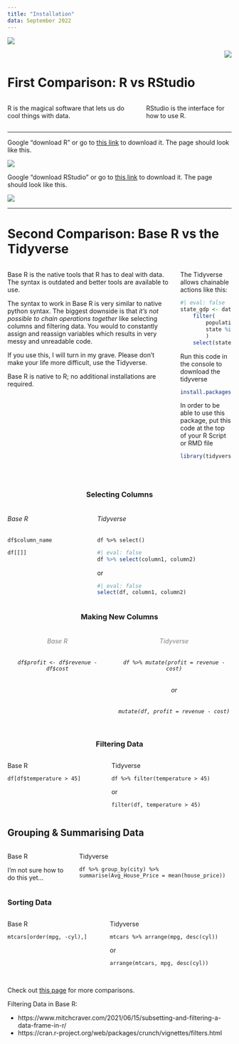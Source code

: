 ```yaml
---
title: "Installation"
data: September 2022
---
```



<p align="left" width="10" height="10"> ![](Rlogo.jpg) </p>

<p align="right" width="10" height="10"> ![](RStudio.jpg) </p>
<!-- ![](RStudio.jpg){:.centered} -->



# First Comparison: R vs RStudio

:::::::::::::: {.columns}
::: {.column width=\"45%\"}
R is the magical software that lets us do cool things with data.


:::
::: {.column width=\"45%\"}
RStudio is the interface for how to use R. 

:::
::::::::::::::

----

Google "download R" or go to [this link](https://cran.r-project.org/bin/windows/base/) to download it. The page should look like this. 

![](rstudio_download.jpg)

<!-- Download [R](https://cran.rstudio.com/bin/windows/base/R-4.2.1-win.exe) -->





Google "download RStudio" or go to [this link](https://www.rstudio.com/products/rstudio/download/#download) to download it. The page should look like this.

![](r_download.jpg)

<!-- Download [RStudio](https://download1.rstudio.org/desktop/windows/RStudio-2022.07.2-576.exe) -->

----

# Second Comparison: Base R vs the Tidyverse

:::::::::::::: {.columns}
::: {.column width=\"45%\"}

Base R is the native tools that R has to deal with data. The syntax is outdated and better tools are available to use. 

The syntax to work in Base R is very similar to native python syntax. The biggest downside is that _it's not possible to chain operations together_ like selecting columns and filtering data. You would to constantly assign and reassign variables which results in very messy and unreadable code. 

If you use this, I will turn in my grave. Please don't make your life more difficult, use the Tidyverse.

Base R is native to R; no additional installations are required. 

:::
::: {.column width=\"45%\"}
The Tidyverse allows chainable actions like this: 
```r
#| eval: false
state_gdp <- data %>% 
    filter(
        population > 5000000 & 
        state %in% c("Washington", "Oregon", "California")
        )
    select(state, gdp, debt)
```

Run this code in the console to download the tidyverse

``` r
install.packages("tidyverse")
```

In order to be able to use this package, put this code at the top of your R Script or RMD file 

``` r 
library(tidyverse)
```
:::
::::::::::::::

<br>

<h3 align="center"> Selecting Columns </h3>

:::::::::::::: {.columns}
::: {.column width=\"45%\"}
###### Base R

`df$column_name`

`df[[]]`
:::

::: {.column width=\"45%\"}
###### Tidyverse

`df %>% select()`

```r
#| eval: false
df %>% select(column1, column2)
```
or 
```r
#| eval: false
select(df, column1, column2)
```
:::
::::::::::::::


<h3 align="center">Making New Columns</h3>

:::::::::::::: {.columns}
::: {.column width=\"45%\"}
<h6 align="center"; style="color:#808080"> Base R </h6>

<h6 align="center"> `df$profit <- df$revenue - df$cost` </h6>

:::
::: {.column width=\"45%\"}
<h6 align="center"; style="color:#808080">Tidyverse</h6>

<h6 align="center"> `df %>% mutate(profit = revenue - cost)` </h6>

<h6 align="center"> or </h6>

<h6 align="center"> `mutate(df, profit = revenue - cost)` </h6>

:::
::::::::::::::

<h3 align="center"> Filtering Data </h3>

:::::::::::::: {.columns}
::: {.column width=\"45%\"}
Base R 

`df[df$temperature > 45]`
:::
::: {.column width=\"45%\"}
Tidyverse

`df %>% filter(temperature > 45)`

or 

`filter(df, temperature > 45)`
:::
::::::::::::::


## Grouping & Summarising Data

:::::::::::::: {.columns}
::: {.column width=\"45%\"}
Base R 

I'm not sure how to do this yet...

:::
::: {.column width=\"45%\"}
Tidyverse 

`df %>% group_by(city) %>% summarise(Avg_House_Price = mean(house_price))`

:::
::::::::::::::


### Sorting Data

:::::::::::::: {.columns}
::: {.column width=\"45%\"}
Base R

`mtcars[order(mpg, -cyl),]`
:::
::: {.column width=\"45%\"}
Tidyverse

`mtcars %>% arrange(mpg, desc(cyl))`

or 

`arrange(mtcars, mpg, desc(cyl))`
:::
::::::::::::::



<br>
Check out [this page](https://dplyr.tidyverse.org/articles/base.html) for more comparisons. 

Filtering Data in Base R: 

- https://www.mitchcraver.com/2021/06/15/subsetting-and-filtering-a-data-frame-in-r/
- https://cran.r-project.org/web/packages/crunch/vignettes/filters.html




<!-- ## Third Comparison: R Script vs. RMD

 


:::::::::::::: {.columns}
::: {.column width=\"45%\"}
An R script is used for analysis that is not for 
:::

::: {.column width=\"45%\"}
RMDs (also QMDs) are used for reporting. If you have data and have analysis to show, this is the tool to use. It allows code results like graphs, summaries, tables to be in the report along with your own commentary about it.  
:::
:::::::::::::: -->



<!-- :::: {style="display: grid; grid-column-gap: 10px; "}
::: {}
```r
head(iris)
```
:::
::: {}
```r
plot(iris)
```
:::
:::: -->